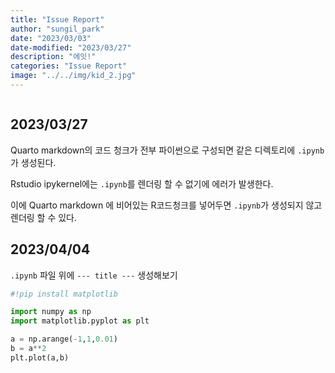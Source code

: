 ```yaml
---
title: "Issue Report"
author: "sungil_park"
date: "2023/03/03"
date-modified: "2023/03/27"
description: "에잇!"
categories: "Issue Report"
image: "../../img/kid_2.jpg"
---
```


```r
```

## 2023/03/27

Quarto markdown의 코드 청크가 전부 파이썬으로 구성되면 같은 디렉토리에 `.ipynb`가 생성된다.

Rstudio ipykernel에는 `.ipynb`를 렌더링 할 수 없기에 에러가 발생한다.

이에 Quarto markdown 에 비어있는 R코드청크를 넣어두면 `.ipynb`가 생성되지 않고 렌더링 할 수 있다.

## 2023/04/04

`.ipynb` 파일 위에 `--- title ---` 생성해보기

```python
#!pip install matplotlib
```

```python
import numpy as np
import matplotlib.pyplot as plt

a = np.arange(-1,1,0.01)
b = a**2
plt.plot(a,b)
```
